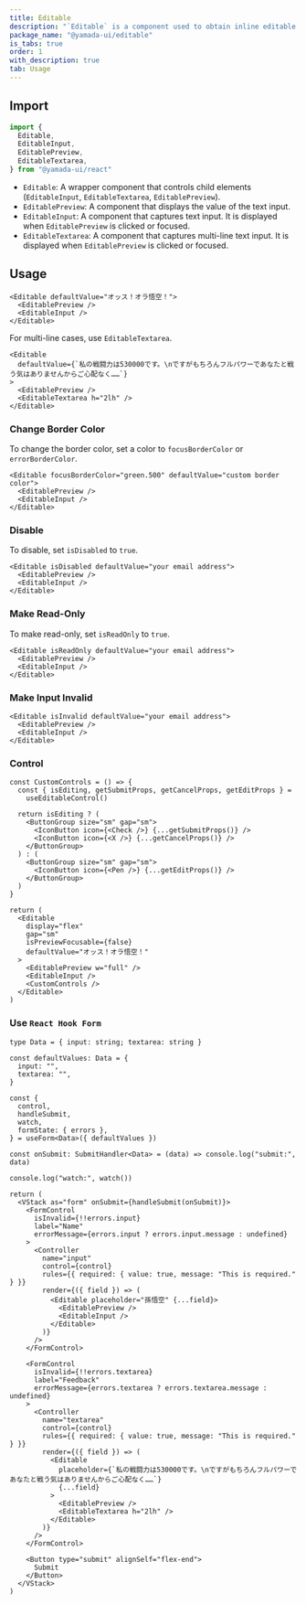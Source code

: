```yaml
---
title: Editable
description: "`Editable` is a component used to obtain inline editable text input."
package_name: "@yamada-ui/editable"
is_tabs: true
order: 1
with_description: true
tab: Usage
---
```


## Import

```ts
import {
  Editable,
  EditableInput,
  EditablePreview,
  EditableTextarea,
} from "@yamada-ui/react"
```

- `Editable`: A wrapper component that controls child elements (`EditableInput`, `EditableTextarea`, `EditablePreview`).
- `EditablePreview`: A component that displays the value of the text input.
- `EditableInput`: A component that captures text input. It is displayed when `EditablePreview` is clicked or focused.
- `EditableTextarea`: A component that captures multi-line text input. It is displayed when `EditablePreview` is clicked or focused.

## Usage

```tsx
<Editable defaultValue="オッス！オラ悟空！">
  <EditablePreview />
  <EditableInput />
</Editable>
```

For multi-line cases, use `EditableTextarea`.

```tsx
<Editable
  defaultValue={`私の戦闘力は530000です。\nですがもちろんフルパワーであなたと戦う気はありませんからご心配なく……`}
>
  <EditablePreview />
  <EditableTextarea h="2lh" />
</Editable>
```

### Change Border Color

To change the border color, set a color to `focusBorderColor` or `errorBorderColor`.

```tsx
<Editable focusBorderColor="green.500" defaultValue="custom border color">
  <EditablePreview />
  <EditableInput />
</Editable>
```

### Disable

To disable, set `isDisabled` to `true`.

```tsx
<Editable isDisabled defaultValue="your email address">
  <EditablePreview />
  <EditableInput />
</Editable>
```

### Make Read-Only

To make read-only, set `isReadOnly` to `true`.

```tsx
<Editable isReadOnly defaultValue="your email address">
  <EditablePreview />
  <EditableInput />
</Editable>
```

### Make Input Invalid

```tsx
<Editable isInvalid defaultValue="your email address">
  <EditablePreview />
  <EditableInput />
</Editable>
```

### Control

```tsx functional=true
const CustomControls = () => {
  const { isEditing, getSubmitProps, getCancelProps, getEditProps } =
    useEditableControl()

  return isEditing ? (
    <ButtonGroup size="sm" gap="sm">
      <IconButton icon={<Check />} {...getSubmitProps()} />
      <IconButton icon={<X />} {...getCancelProps()} />
    </ButtonGroup>
  ) : (
    <ButtonGroup size="sm" gap="sm">
      <IconButton icon={<Pen />} {...getEditProps()} />
    </ButtonGroup>
  )
}

return (
  <Editable
    display="flex"
    gap="sm"
    isPreviewFocusable={false}
    defaultValue="オッス！オラ悟空！"
  >
    <EditablePreview w="full" />
    <EditableInput />
    <CustomControls />
  </Editable>
)
```

### Use `React Hook Form`

```tsx functional=true
type Data = { input: string; textarea: string }

const defaultValues: Data = {
  input: "",
  textarea: "",
}

const {
  control,
  handleSubmit,
  watch,
  formState: { errors },
} = useForm<Data>({ defaultValues })

const onSubmit: SubmitHandler<Data> = (data) => console.log("submit:", data)

console.log("watch:", watch())

return (
  <VStack as="form" onSubmit={handleSubmit(onSubmit)}>
    <FormControl
      isInvalid={!!errors.input}
      label="Name"
      errorMessage={errors.input ? errors.input.message : undefined}
    >
      <Controller
        name="input"
        control={control}
        rules={{ required: { value: true, message: "This is required." } }}
        render={({ field }) => (
          <Editable placeholder="孫悟空" {...field}>
            <EditablePreview />
            <EditableInput />
          </Editable>
        )}
      />
    </FormControl>

    <FormControl
      isInvalid={!!errors.textarea}
      label="Feedback"
      errorMessage={errors.textarea ? errors.textarea.message : undefined}
    >
      <Controller
        name="textarea"
        control={control}
        rules={{ required: { value: true, message: "This is required." } }}
        render={({ field }) => (
          <Editable
            placeholder={`私の戦闘力は530000です。\nですがもちろんフルパワーであなたと戦う気はありませんからご心配なく……`}
            {...field}
          >
            <EditablePreview />
            <EditableTextarea h="2lh" />
          </Editable>
        )}
      />
    </FormControl>

    <Button type="submit" alignSelf="flex-end">
      Submit
    </Button>
  </VStack>
)
```
